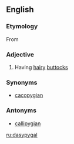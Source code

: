 ==English==

===Etymology===
From {{Gr.}}

===Adjective===
{{en-adj}}

# Having [[hairy]] [[butt]]ocks

===Synonyms===
*[[cacopygian]]

===Antonyms===
*[[callipygian]]

[[ru:dasypygal]]